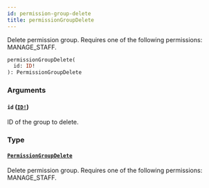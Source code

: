 ```yaml
---
id: permission-group-delete
title: permissionGroupDelete
---
```


Delete permission group. Requires one of the following permissions: MANAGE_STAFF.

```graphql
permissionGroupDelete(
  id: ID!
): PermissionGroupDelete

```

### Arguments

#### `id` ([`ID!`](../../../developer/api-reference/scalars/id))

ID of the group to delete.

### Type

#### [`PermissionGroupDelete`](../../../developer/api-reference/objects/permission-group-delete)

Delete permission group. Requires one of the following permissions: MANAGE_STAFF.
